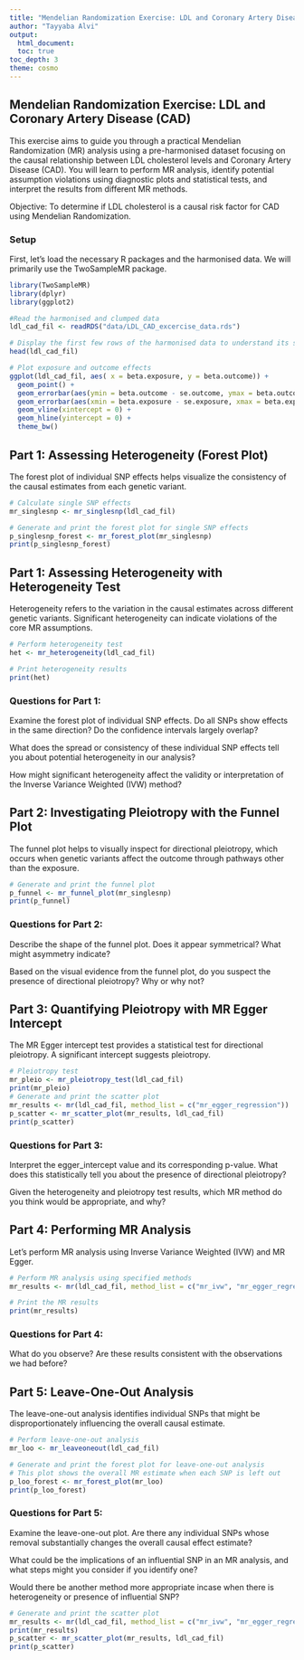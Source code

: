 ```yaml
---
title: "Mendelian Randomization Exercise: LDL and Coronary Artery Disease (CAD) example toy data"
author: "Tayyaba Alvi"
output:
  html_document:
  toc: true
toc_depth: 3
theme: cosmo
---
```

## Mendelian Randomization Exercise: LDL and Coronary Artery Disease (CAD)
This exercise aims to guide you through a practical Mendelian Randomization (MR) analysis using a pre-harmonised dataset focusing on the causal relationship between LDL cholesterol levels and Coronary Artery Disease (CAD). You will learn to perform MR analysis, identify potential assumption violations using diagnostic plots and statistical tests, and interpret the results from different MR methods.

Objective: To determine if LDL cholesterol is a causal risk factor for CAD using Mendelian Randomization.

### Setup
First, let's load the necessary R packages and the harmonised data. We will primarily use the TwoSampleMR package.
```r
library(TwoSampleMR)
library(dplyr)
library(ggplot2)
```

```r
#Read the harmonised and clumped data
ldl_cad_fil <- readRDS("data/LDL_CAD_excercise_data.rds")

# Display the first few rows of the harmonised data to understand its structure
head(ldl_cad_fil)

# Plot exposure and outcome effects 
ggplot(ldl_cad_fil, aes( x = beta.exposure, y = beta.outcome)) +
  geom_point() +
  geom_errorbar(aes(ymin = beta.outcome - se.outcome, ymax = beta.outcome + se.outcome)) +
  geom_errorbar(aes(xmin = beta.exposure - se.exposure, xmax = beta.exposure + se.exposure)) +
  geom_vline(xintercept = 0) +
  geom_hline(yintercept = 0) +
  theme_bw()

```


## Part 1:  Assessing Heterogeneity (Forest Plot)
The forest plot of individual SNP effects helps visualize the consistency of the causal estimates from each genetic variant.

```r
# Calculate single SNP effects
mr_singlesnp <- mr_singlesnp(ldl_cad_fil)

# Generate and print the forest plot for single SNP effects
p_singlesnp_forest <- mr_forest_plot(mr_singlesnp)
print(p_singlesnp_forest)

```

## Part 1: Assessing Heterogeneity with Heterogeneity Test
Heterogeneity refers to the variation in the causal estimates across different genetic variants. Significant heterogeneity can indicate violations of the core MR assumptions.

```r
# Perform heterogeneity test
het <- mr_heterogeneity(ldl_cad_fil)

# Print heterogeneity results
print(het)

```

### Questions for Part 1:
Examine the forest plot of individual SNP effects. Do all SNPs show effects in the same direction? Do the confidence intervals largely overlap?

What does the spread or consistency of these individual SNP effects tell you about potential heterogeneity in our analysis?

How might significant heterogeneity affect the validity or interpretation of the Inverse Variance Weighted (IVW) method?

## Part 2: Investigating Pleiotropy with the Funnel Plot
The funnel plot helps to visually inspect for directional pleiotropy, which occurs when genetic variants affect the outcome through pathways other than the exposure.

```r
# Generate and print the funnel plot
p_funnel <- mr_funnel_plot(mr_singlesnp)
print(p_funnel)

```

### Questions for Part 2:
Describe the shape of the funnel plot. Does it appear symmetrical? What might asymmetry indicate?

Based on the visual evidence from the funnel plot, do you suspect the presence of directional pleiotropy? Why or why not?

## Part 3: Quantifying Pleiotropy with MR Egger Intercept
The MR Egger intercept test provides a statistical test for directional pleiotropy. A significant intercept suggests pleiotropy.

```r
# Pleiotropy test
mr_pleio <- mr_pleiotropy_test(ldl_cad_fil)
print(mr_pleio)
# Generate and print the scatter plot
mr_results <- mr(ldl_cad_fil, method_list = c("mr_egger_regression"))
p_scatter <- mr_scatter_plot(mr_results, ldl_cad_fil)
print(p_scatter)

```

### Questions for Part 3:
Interpret the egger_intercept value and its corresponding p-value. What does this statistically tell you about the presence of directional pleiotropy?

Given the heterogeneity and pleiotropy test results, which MR method do you think would be appropriate, and why?


## Part 4: Performing MR Analysis
Let's perform MR analysis using Inverse Variance Weighted (IVW) and MR Egger.

```r
# Perform MR analysis using specified methods
mr_results <- mr(ldl_cad_fil, method_list = c("mr_ivw", "mr_egger_regression"))

# Print the MR results
print(mr_results)

```

### Questions for Part 4:
What do you observe? Are these results consistent with the observations we had before?


## Part 5: Leave-One-Out Analysis
The leave-one-out analysis identifies individual SNPs that might be disproportionately influencing the overall causal estimate.

```r
# Perform leave-one-out analysis
mr_loo <- mr_leaveoneout(ldl_cad_fil)

# Generate and print the forest plot for leave-one-out analysis
# This plot shows the overall MR estimate when each SNP is left out
p_loo_forest <- mr_forest_plot(mr_loo)
print(p_loo_forest)

```

### Questions for Part 5:
Examine the leave-one-out plot. Are there any individual SNPs whose removal substantially changes the overall causal effect estimate?

What could be the implications of an influential SNP in an MR analysis, and what steps might you consider if you identify one?

Would there be another method more appropriate incase when there is heterogeneity or presence of influential SNP?
 
```r

# Generate and print the scatter plot
mr_results <- mr(ldl_cad_fil, method_list = c("mr_ivw", "mr_egger_regression", "mr_weighted_median"))
print(mr_results)
p_scatter <- mr_scatter_plot(mr_results, ldl_cad_fil)
print(p_scatter)
```
